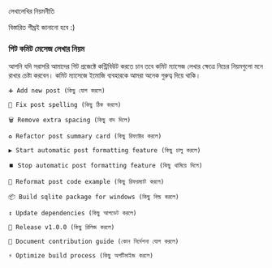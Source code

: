 

<!-- import YAML from 'yamljs';
const authors = YAML.parse(authorData); -->

<SEO pageTitle="নির্দেশনা" />
<Box maxWidth={960} margin="0 auto" padding={{ xs: 3, sm: 4 }}>

<Text variant="h2" textAlign="center">
  লেখালেখির নিয়মনীতি
</Text>
<Divider />

বিস্তারিত শীঘ্রই জানানো হবে :)

### গিট কমিট মেসেজ লেখার নিয়ম

আপনি যদি সরাসরি আমাদের গিট প্রজেক্টে কন্ট্রিবিউট করতে চান তবে কমিট ম্যাসেজ লেখার ক্ষেত্রে নিচের নিয়মগুলো মনে রাখার চেষ্টা করবেন। কমিট ম্যাসেজে ইমোজি ব্যবহারকে আমরা অনেক গুরুত্ব দিয়ে থাকি।

```
➕ Add new post (কিছু যোগ করলে)

🐛 Fix post spelling (কিছু ঠিক করলে)

🗑 Remove extra spacing (কিছু বাদ দিলে)

♻️ Refactor post summary card (কিছু রিফ্যাক্টর করলে)

▶️ Start automatic post formatting feature (কিছু চালু করলে)

⏹️ Stop automatic post formatting feature (কিছু থামিয়ে দিলে)

📄 Reformat post code example (কিছু রিফরম্যাট করলে)

📦 Build sqlite package for windows (কিছু বিল্ড করলে)

↕️ Update dependencies (কিছু আপডেট করলে)

🔖 Release v1.0.0 (কিছু রিলিজ করলে)

📝 Document contribution guide (কোন নির্দেশনা যোগ করলে)

⚡️ Optimize build process (কিছু অপটিমাইজ করলে)
```

</Box>

